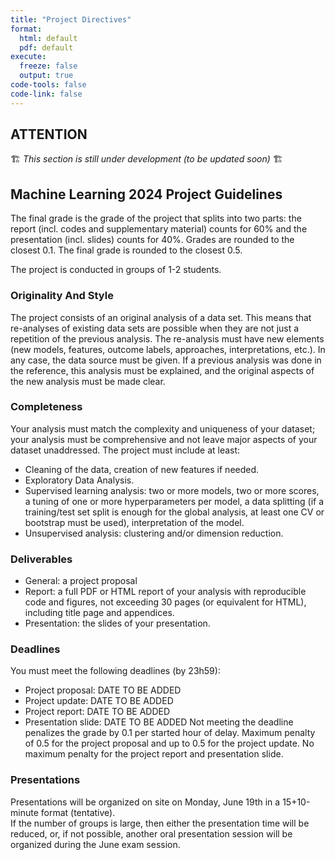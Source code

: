 ```yaml
---
title: "Project Directives"
format: 
  html: default
  pdf: default
execute: 
  freeze: false
  output: true
code-tools: false
code-link: false
---
```


::: {.callout-important}
## ATTENTION
🏗 *This section is still under development (to be updated soon)* 🏗
:::

## Machine Learning 2024 Project Guidelines

The final grade is the grade of the project that splits into two parts:  the report (incl. codes and supplementary material) counts for 60% and the presentation (incl. slides) counts for 40%. Grades are rounded to the closest 0.1. The final grade is rounded to the closest 0.5. 

The project is conducted in groups of 1-2 students.  

### Originality And Style

The project consists of an original analysis of a data set. This means that re-analyses of existing data sets are possible when they are not just a repetition of the previous analysis. The re-analysis must have new elements (new models, features, outcome labels, approaches, interpretations, etc.). In any case, the data source must be given. If a previous analysis was done in the reference, this analysis must be explained, and the original aspects of the new analysis must be made clear. 

### Completeness

Your analysis must match the complexity and uniqueness of your dataset; your analysis must be comprehensive and not leave major aspects of your dataset unaddressed.  The project must include at least:  

-  Cleaning of the data, creation of new features if needed. 
-  Exploratory Data Analysis. 
-  Supervised learning analysis: two or more models, two or more scores, a tuning of one or more hyperparameters per model, a data splitting (if a training/test set split is enough for the 
global analysis, at least one CV or bootstrap must be used), interpretation of the model. 
- Unsupervised analysis: clustering and/or dimension reduction. 

### Deliverables

-  General: a project proposal 
-  Report: a full PDF or HTML report of your analysis with reproducible code and figures, not exceeding 30 pages (or equivalent for HTML), including title page and appendices.  
-  Presentation: the slides of your presentation. 

### Deadlines

You must meet the following deadlines (by 23h59): 

-  Project proposal: DATE TO BE ADDED
-  Project update: DATE TO BE ADDED
-  Project report: DATE TO BE ADDED
-  Presentation slide: DATE TO BE ADDED
Not meeting the deadline penalizes the grade by 0.1 per started hour of delay. Maximum penalty of 0.5 for the project proposal and up to 0.5 for the project update. No maximum penalty for the project report and presentation slide.  

### Presentations

Presentations will be organized on site on Monday, June 19th in a 15+10-minute format (tentative).  
If the number of groups is large, then either the presentation time will be reduced, or, if not possible, another oral presentation session will be organized during the June exam session.  
